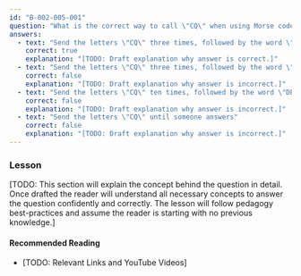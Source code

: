 ```yaml
---
id: "B-002-005-001"
question: "What is the correct way to call \"CQ\" when using Morse code?"
answers:
  - text: "Send the letters \"CQ\" three times, followed by the word \"DE,\" followed by your call sign three times"
    correct: true
    explanation: "[TODO: Draft explanation why answer is correct.]"
  - text: "Send the letters \"CQ\" three times, followed by the word \"DE,\" followed by your call sign once"
    correct: false
    explanation: "[TODO: Draft explanation why answer is incorrect.]"
  - text: "Send the letters \"CQ\" ten times, followed by the word \"DE,\" followed by your call sign once"
    correct: false
    explanation: "[TODO: Draft explanation why answer is incorrect.]"
  - text: "Send the letters \"CQ\" until someone answers"
    correct: false
    explanation: "[TODO: Draft explanation why answer is incorrect.]"
---
```


### Lesson

[TODO: This section will explain the concept behind the question in detail. Once drafted the reader will understand all necessary concepts to answer the question confidently and correctly. The lesson will follow pedagogy best-practices and assume the reader is starting with no previous knowledge.]

#### Recommended Reading

- [TODO: Relevant Links and YouTube Videos]
